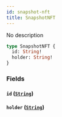 ```yaml
---
id: snapshot-nft
title: SnapshotNFT
---
```



No description

```graphql
type SnapshotNFT {
  id: String!
  holder: String!
}
```


### Fields

#### `id` ([`String`](../../references/scalars/string))




#### `holder` ([`String`](../../references/scalars/string))






